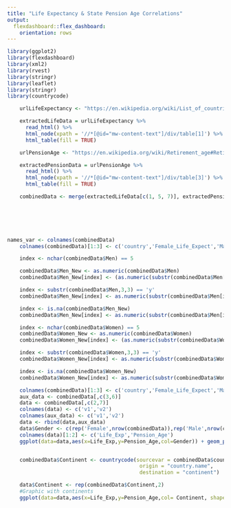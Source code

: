 ---
title: "Life Expectancy & State Pension Age Correlations"
output: 
  flexdashboard::flex_dashboard:
    orientation: rows
---

```{r setup, include=FALSE}
library(ggplot2)
library(flexdashboard)
library(xml2)
library(rvest)
library(stringr)
library(leaflet)
library(stringr)
library(countrycode)

    urlLifeExpectancy <- "https://en.wikipedia.org/wiki/List_of_countries_by_life_expectancy"

    extractedLifeData = urlLifeExpectancy %>%
      read_html() %>%
      html_node(xpath = '//*[@id="mw-content-text"]/div/table[1]') %>%
      html_table(fill = TRUE)

    urlPensionAge <- "https://en.wikipedia.org/wiki/Retirement_age#Retirement_age_by_country"

    extractedPensionData = urlPensionAge %>%
      read_html() %>%
      html_node(xpath = '//*[@id="mw-content-text"]/div/table[3]') %>%
      html_table(fill = TRUE)

    combinedData <- merge(extractedLifeData[c(1, 5, 7)], extractedPensionData[1:3], by.y = "Country", by.x = "Country and regions")



    
    

```



```{r}

names_var <- colnames(combinedData)
    colnames(combinedData)[1:3] <- c('country','Female_Life_Expect','Male_Life_Expect')

    index <- nchar(combinedData$Men) == 5

    combinedData$Men_New <- as.numeric(combinedData$Men)
    combinedData$Men_New[index] <- (as.numeric(substr(combinedData$Men[index],1,2)) + as.numeric(substr(combinedData$Men[index],4,5)))/2

    index <- substr(combinedData$Men,3,3) == 'y' 
    combinedData$Men_New[index] <- as.numeric(substr(combinedData$Men[index],1,2)) + as.numeric(substr(combinedData$Men[index],4,4))/12

    index <- is.na(combinedData$Men_New)
    combinedData$Men_New[index] <- as.numeric(substr(combinedData$Men[index],1,2))

    index <- nchar(combinedData$Women) == 5
    combinedData$Women_New <- as.numeric(combinedData$Women)
    combinedData$Women_New[index] <- (as.numeric(substr(combinedData$Women[index],1,2)) + as.numeric(substr(combinedData$Women[index],4,5)))/2

    index <- substr(combinedData$Women,3,3) == 'y' 
    combinedData$Women_New[index] <- as.numeric(substr(combinedData$Women[index],1,2)) + as.numeric(substr(combinedData$Women[index],4,4))/12

    index <- is.na(combinedData$Women_New)
    combinedData$Women_New[index] <- as.numeric(substr(combinedData$Women[index],1,2))

    colnames(combinedData)[1:3] <- c('country','Female_Life_Expect','Male_Life_Expect')
    aux_data <- combinedData[,c(3,6)]
    data <- combinedData[,c(2,7)]
    colnames(data) <- c('v1','v2')
    colnames(aux_data) <- c('v1','v2')
    data <- rbind(data,aux_data)
    data$Gender <- c(rep('Female',nrow(combinedData)),rep('Male',nrow(combinedData)))
    colnames(data)[1:2] <- c('Life_Exp','Pension_Age')
    ggplot(data=data,aes(x=Life_Exp,y=Pension_Age,col=Gender)) + geom_point()


    combinedData$Continent <- countrycode(sourcevar = combinedData$country,
                                           origin = "country.name",
                                           destination = "continent")

    data$Continent <- rep(combinedData$Continent,2)
    #Graphic with continents
    ggplot(data=data,aes(x=Life_Exp,y=Pension_Age,col= Continent, shape=Gender)) + geom_point()


```



